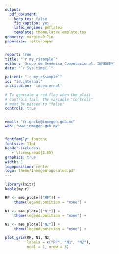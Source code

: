 ```yaml
---
output: 
  pdf_document:
    keep_tex: false
    fig_caption: yes
    latex_engine: pdflatex
    template: theme/latexTemplate.tex
geometry: margin=0.7in
papersize: letterpaper


report: true
title: "`r my_r$sample`"
author: "Grupo de Genómica Computacional, INMEGEN"
date: "`r Sys.time()`"

patient: "`r my_r$sample`"
id: "id.internal"
institution: "id.external"

# To generate a red flag when the plait 
# controls fail, the variable "controls"
# must be passed to "false"
controls: true


email: "dr.gecko@inmegen.gob.mx"
web: "www.inmegen.gob.mx"


fontfamily: fontenc
fontsize: 11pt
header-includes:
   - \linespread{1.05}
graphics: true
width: 1
logoposition: center
logo: theme/Inmegenlogosalud.pdf
---
```


```r

library(knitr)
kable(my_r)
```


```r

RP <- mea_plote[["RP"]] + 
    theme(legend.position = "none") +

N1 <- mea_plote[["N1"]] + 
    theme(legend.position = "none") +

N2 <- mea_plote[["N2"]] + 
    theme(legend.position = "none") +

plot_grid(RP, N1, N2, 
          labels = c("RP", "N1", "N2"),
          ncol = 1, nrow = 3)


```